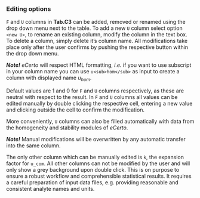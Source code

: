 ### Editing options

`F` and `U` columns in **Tab.C3** can be added, removed or renamed using the drop down menu
next to the table. To add a new `U` column select option `<new U>`, to rename an existing 
column, modify the column in the text box. To delete a column, simply delete it's column
name. All modifications take place only after the user confirms by pushing the respective
button within the drop down menu.

***Note!***
*eCerto* will respect HTML formatting, *i.e.* if you want to use subscript in your column name 
you can use `u<sub>hom</sub>` as input to create a column with displayed name $u_{hom}$.

Default values are 1 and 0 for `F` and `U` columns respectively, as these are neutral with respect 
to the result. In `F` and `U` columns all values can be edited manually by double clicking the 
respective cell, entering a new value and clicking outside the cell to confirm the modification. 

More conveniently, `U` columns can also be filled automatically with data from the homogeneity 
and stability modules of *eCerto*. 

***Note!***
Manual modifications will be overwritten by any automatic transfer into the same column.

The only other column which can be manually edited is `k`, the expansion factor for `u_com`. All 
other columns can not be modified by the user and will only show a grey background upon double 
click. This is on purpose to ensure a robust workflow and comprehensible statistical results. It 
requires a careful preparation of input data files, e.g. providing reasonable and consistent 
analyte names and units.
